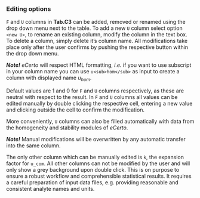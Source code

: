 ### Editing options

`F` and `U` columns in **Tab.C3** can be added, removed or renamed using the drop down menu
next to the table. To add a new `U` column select option `<new U>`, to rename an existing 
column, modify the column in the text box. To delete a column, simply delete it's column
name. All modifications take place only after the user confirms by pushing the respective
button within the drop down menu.

***Note!***
*eCerto* will respect HTML formatting, *i.e.* if you want to use subscript in your column name 
you can use `u<sub>hom</sub>` as input to create a column with displayed name $u_{hom}$.

Default values are 1 and 0 for `F` and `U` columns respectively, as these are neutral with respect 
to the result. In `F` and `U` columns all values can be edited manually by double clicking the 
respective cell, entering a new value and clicking outside the cell to confirm the modification. 

More conveniently, `U` columns can also be filled automatically with data from the homogeneity 
and stability modules of *eCerto*. 

***Note!***
Manual modifications will be overwritten by any automatic transfer into the same column.

The only other column which can be manually edited is `k`, the expansion factor for `u_com`. All 
other columns can not be modified by the user and will only show a grey background upon double 
click. This is on purpose to ensure a robust workflow and comprehensible statistical results. It 
requires a careful preparation of input data files, e.g. providing reasonable and consistent 
analyte names and units.
